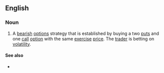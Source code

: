==English==

===Noun===
{{en-noun|strip strategies}}

# {{lb|en|finance}} A [[bearish]] [[options]] strategy that is established by buying a two [[puts]] and one [[call]] [[option]] with the same [[exercise]] [[price]]. The [[trader]] is betting on [[volatility]].

====See also====
* {{l|en|strap strategy}}